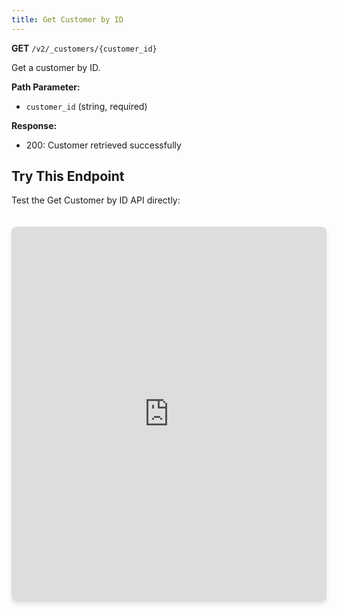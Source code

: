 ```yaml
---
title: Get Customer by ID
---
```


**GET** `/v2/_customers/{customer_id}`

Get a customer by ID.

**Path Parameter:**
- `customer_id` (string, required)

**Response:**
- 200: Customer retrieved successfully

## Try This Endpoint

Test the Get Customer by ID API directly:

<iframe 
  src="https://petstore.swagger.io/?url=https://raw.githubusercontent.com/vamsinole/docs/refs/heads/main/api-reference/openapi.json#/Customers/getCustomerById"
  width="100%" 
  height="600px"
  style="border: none; border-radius: 8px; box-shadow: 0 4px 6px rgba(0, 0, 0, 0.1); margin-top: 20px;"
  title="Get Customer by ID API Playground"
/> 